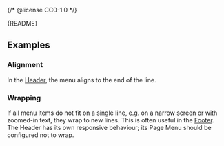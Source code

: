 {/* @license CC0-1.0 */}


<Meta of={PageMenuStories} />

<StatusBadge reason="May be affected by changes to Header and/or have its name changed." />

<Markdown>{README}</Markdown>

<Primary />

<Controls />

## Examples

### Alignment

In the [Header](?path=/docs/components-containers-header--docs), the menu aligns to the end of the line.

<Canvas of={PageMenuStories.Alignment} />

### Wrapping

If all menu items do not fit on a single line, e.g. on a narrow screen or with zoomed-in text, they wrap to new lines.
This is often useful in the [Footer](?path=/docs/components-containers-footer--docs).
The Header has its own responsive behaviour; its Page Menu should be configured not to wrap.

<Canvas of={PageMenuStories.Wrapping} />
